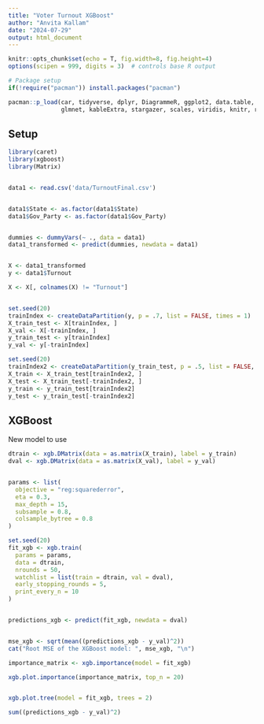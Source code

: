 ```yaml
---
title: "Voter Turnout XGBoost"
author: "Anvita Kallam"
date: "2024-07-29"
output: html_document
---
```


```r
knitr::opts_chunk$set(echo = T, fig.width=8, fig.height=4)
options(scipen = 999, digits = 3)  # controls base R output

# Package setup
if(!require("pacman")) install.packages("pacman")

pacman::p_load(car, tidyverse, dplyr, DiagrammeR, ggplot2, data.table, lubridate, 
               glmnet, kableExtra, stargazer, scales, viridis, knitr, readr, xgboost, Matrix, usmap)
```

## Setup

```r

library(caret)
library(xgboost)
library(Matrix)


data1 <- read.csv('data/TurnoutFinal.csv')


data1$State <- as.factor(data1$State)
data1$Gov_Party <- as.factor(data1$Gov_Party)


dummies <- dummyVars(~ ., data = data1)
data1_transformed <- predict(dummies, newdata = data1)


X <- data1_transformed
y <- data1$Turnout

X <- X[, colnames(X) != "Turnout"]


set.seed(20)
trainIndex <- createDataPartition(y, p = .7, list = FALSE, times = 1)
X_train_test <- X[trainIndex, ]
X_val <- X[-trainIndex, ]
y_train_test <- y[trainIndex]
y_val <- y[-trainIndex]

set.seed(20)
trainIndex2 <- createDataPartition(y_train_test, p = .5, list = FALSE, times = 1)
X_train <- X_train_test[trainIndex2, ]
X_test <- X_train_test[-trainIndex2, ]
y_train <- y_train_test[trainIndex2]
y_test <- y_train_test[-trainIndex2]


```

## XGBoost

New model to use

```r


dtrain <- xgb.DMatrix(data = as.matrix(X_train), label = y_train)
dval <- xgb.DMatrix(data = as.matrix(X_val), label = y_val)


params <- list(
  objective = "reg:squarederror", 
  eta = 0.3,                       
  max_depth = 15,             
  subsample = 0.8,          
  colsample_bytree = 0.8
)

set.seed(20)
fit_xgb <- xgb.train(
  params = params,
  data = dtrain,
  nrounds = 50, 
  watchlist = list(train = dtrain, val = dval),
  early_stopping_rounds = 5,      
  print_every_n = 10              
)


predictions_xgb <- predict(fit_xgb, newdata = dval)


mse_xgb <- sqrt(mean((predictions_xgb - y_val)^2))
cat("Root MSE of the XGBoost model: ", mse_xgb, "\n")


```
```r

importance_matrix <- xgb.importance(model = fit_xgb)

xgb.plot.importance(importance_matrix, top_n = 20)


xgb.plot.tree(model = fit_xgb, trees = 2)

```

```r

sum((predictions_xgb - y_val)^2)

```